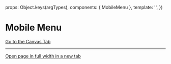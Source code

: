 
<Meta of={MobileMenuStories} />

  props: Object.keys(argTypes),
  components: { MobileMenu },
  template: '<MobileMenu :isOpen="isOpen" :showActiveNavigation="true" />',
})

# Mobile Menu

<Canvas className="storybook-demo-mobile-menu">
  <Story of={MobileMenuStories.Example} />
</Canvas>

<Controls />

<a href="?path=/story/sections-header-mobilemenu--example">
  Go to the Canvas Tab
</a>

***

<a href="?id=sections-header-mobilemenu--example" target="_blank">
  Open page in full width in a new tab
</a>

